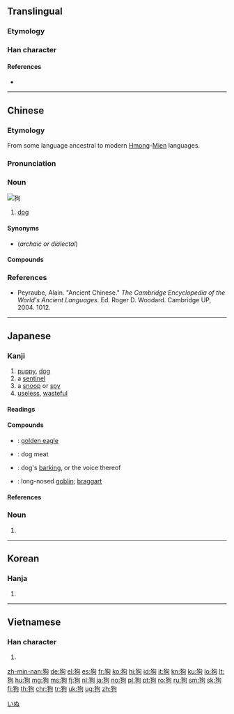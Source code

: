 {{also|豿}}
==Translingual==
{{stroke order|strokes=8}}
{{stroke order|type=animate}}
===Etymology===
{{Han etyl}}
===Han character===
{{Han char|rn=94|rad=犬|as=05|sn=8|four=47220|canj=KHPR|ids=⿰犭句}}

====References====
* {{Han ref|kx=0709.120|dkj=20345|dj=1121.220|hdz=21341.050|uh=72D7|ud=29399|bh=AAAF|bd=43695}}

----

==Chinese==
{{zh-forms}}

===Etymology===
From some language ancestral to modern [[Hmong]]-[[Mien]] languages.

===Pronunciation===
{{zh-pron
|m=gǒu
|c=gau2
|mn=káu/kó͘
|mn_note=kó͘ is literary
|h=pfs=kiéu
|w=2keu
|mc=y
|oc=y
|cat=n
}}

===Noun===
[[Image:YellowLabradorLooking_new.jpg|thumb|狗]]
{{zh-noun|mw=隻|mw2=條}}

# [[dog]]

====Synonyms====
* {{zh-l|犬}} (''archaic or dialectal'')

====Compounds====
{{der3
|{{zh-l|狗寶}}
|{{zh-l|狗吃屎}}
|{{zh-l|狗膽包天}}
|{{zh-l|狗苟蠅營}}
|{{zh-l|狗急跳牆}}
|{{zh-l|狗命}}
|{{zh-l|狗拿耗子}}
|{{zh-l|狗刨}}, {{zh-l|狗刨兒}}
|{{zh-l|狗皮膏藥}}
|{{zh-l|狗屁}}
|{{zh-l|狗屁不通}}
|{{zh-l|狗肉}}
|{{zh-l|狗屎堆}}
|{{zh-l|狗頭軍師}}
|{{zh-l|狗腿子}}
|{{zh-l|狗窩}}
|{{zh-l|狗熊}}
|{{zh-l|狗血噴頭}}
|{{zh-l|狗眼看人低}}
|{{zh-l|狗咬}}
|{{zh-l|狗咬狗}}
|{{zh-l|狗崽子}}
|{{zh-l|狗子}}
|{{zh-l|狗嘴吐部出象牙}}
|{{zh-l|狗仗人勢}}
|{{zh-l|看家狗}}
|{{zh-l|獵狗}}
|{{zh-l|落水狗}}
|{{zh-l|魚狗}}
|{{zh-l|母狗}}
|{{zh-l|狗改不了吃屎}}
}}

===References===
* Peyraube, Alain. "Ancient Chinese." ''The Cambridge Encyclopedia of the World's Ancient Languages''. Ed. Roger D. Woodard. Cambridge UP, 2004. 1012.

{{zh-cat|Beginning|Dogs|Mammals}}

----

==Japanese==

===Kanji===
{{ja-kanji|grade=uc|rs=犬05}}

# [[puppy]], [[dog]]
# a [[sentinel]]
# a [[snoop]] or [[spy]]
# [[useless]], [[wasteful]]

====Readings====
{{ja-readings|kanon=[[こう]] (kō)|goon=[[く]] (ku)|kun=[[いぬ]] (inu)}}

====Compounds====
{{der-top|Compounds}}
* {{ja-r|狗鷲|いぬわし}}: [[golden eagle]]
* {{ja-r|狗肉|くにく}}: dog meat
* {{ja-r|狗吠|くはい}}: dog's [[barking]], or the voice thereof
* {{ja-r|天狗|てんぐ}}: long-nosed [[goblin]]; [[braggart]]
{{der-bottom}}

====References====
{{ja-kref
|jis=3669
|ku=2273
|shift=72D7
|euc=B6E9
|freq=''not ranked''
|nelson=2875
|newnelson=3565
|halpern=345
|kld=''not listed''
|heisig=2341
|tuttle=3g5.5
}}

{{ja-kanjitab|いぬ|yomi=k}}

===Noun===
{{ja-noun|count=匹|いぬ|イヌ}}

# {{alternative spelling of|犬|lang=ja}}

[[Category:ja:Dogs|いぬ]]

----

==Korean==

===Hanja===
{{ko-hanja|hangeul=구|eumhun=|mr=ku|y=kwu}}

# {{defn|lang=ko|sort=犬05}}

----

==Vietnamese==

===Han character===
{{vi-hantu|[[cẩu]]|rs=犬05}}

# {{defn|lang=vi|sort=犬05}}

[[zh-min-nan:狗]]
[[de:狗]]
[[el:狗]]
[[es:狗]]
[[fr:狗]]
[[ko:狗]]
[[hi:狗]]
[[id:狗]]
[[it:狗]]
[[kn:狗]]
[[ku:狗]]
[[lo:狗]]
[[lt:狗]]
[[hu:狗]]
[[mg:狗]]
[[ms:狗]]
[[fj:狗]]
[[nl:狗]]
[[ja:狗]]
[[no:狗]]
[[pl:狗]]
[[pt:狗]]
[[ro:狗]]
[[ru:狗]]
[[sm:狗]]
[[sk:狗]]
[[fi:狗]]
[[th:狗]]
[[chr:狗]]
[[tr:狗]]
[[uk:狗]]
[[ug:狗]]
[[zh:狗]]